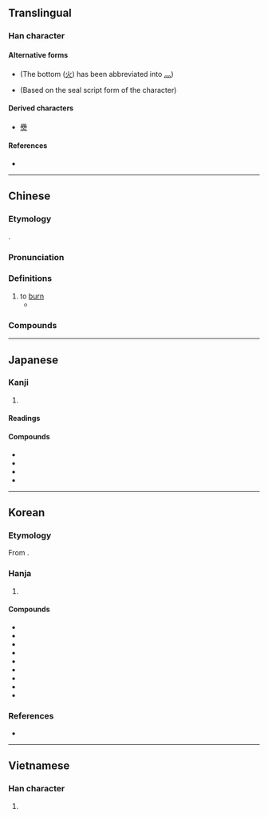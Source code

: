 {{character info}}
==Translingual==

===Han character===
{{Han char|rn=86|rad=火|as=08|sn=12|four=44809|canj=DDF|ids=⿱林火}}

====Alternative forms====
* {{l|mul|㷊}} (The bottom ([[火]]) has been abbreviated into [[灬]])
* {{l|mul|燓}} (Based on the seal script form of the character)

====Derived characters====
* [[㸑]]

====References====
* {{Han ref|kx=0673.130|dkj=19100|dj=1081.150|hdz=32208.090|uh=711A|ud=28954|bh=B549|bd=46409}}

----

==Chinese==
{{zh-forms}}

===Etymology===
{{Han etym}}
{{Han compound|火|林|t1=fire|t2=trees|ls=ic}}.

===Pronunciation===
{{zh-pron
|m=fén
|ma=y
|c=fan4
|c-t=fun3
|h=pfs=fùn;gd=fun2
|md=hùng
|mn=hûn
|mn-t=ung5
|w=
|mc=y
|oc=y
|cat=v
}}

===Definitions===
{{zh-hanzi}}

# to [[burn]]
#* {{zh-x|凡 殺 其 親 者，焚 之。|Whoever kills his parents, have him '''burnt''' [to death].|ref=Zhouli}}

===Compounds===
{{zh-der|fold=1|慾火焚身|五內如焚|引火自焚|心急如焚|心焦如焚|憂心如焚|抱薪救焚|拯溺救焚|救焚拯溺|未焚徙薪|沐浴焚香|濟河焚舟|焚修|焚劫|焚化|焚化爐|焚如|焚如之刑|焚如之禍|焚屍揚灰|焚掠|焚書|焚書坑儒|焚林之求|焚林而田|焚林而畋|焚毀|焚溺|焚燒|焚琴煮鶴|焚研|焚硯|焚膏繼晷|焚舟|焚舟破釜|焚芝|焚芝鋤蕙|焚草|焚輪|焚風|焚香|焚香頂禮|焚骨揚灰|焚黃|煮粥焚鬚|煮鶴焚琴|熯焚|玉石俱焚|玉石同焚|玩火自焚|繼晷焚膏|自焚|芝焚蕙嘆|芝艾俱焚|蘭艾俱焚|蘭艾同焚|象齒焚身|飢火中焚|鼓瑟焚香}}

----

==Japanese==

===Kanji===
{{ja-kanji|grade=|rs=火08}}

# {{rfdef|ja|sort=火08}}

====Readings====
{{ja-readings
|goon=ぶん
|kanon=ふん
|kun=た-く, や-く}}

====Compounds====
{{der-top}}
* {{ja-r|焚き付ける|たきつける}}
* {{ja-r|焚く|たく}}
* {{ja-r|焚火|たきび}}
* {{ja-r|焚書|ふんしょ}}
{{der-bottom}}

----

==Korean==

===Etymology===
From {{der|ko|ltc|-}} {{ltc-l|焚|id=1}}. {{hanja-hunmong|분〮|pwun|雜語#하35A}}

===Hanja===
{{ko-hanja-search}}
{{ko-hanja|불사르다|불사를|분}}

# {{hanja form of|분|[[burn]]}}

====Compounds====
{{der-top3|Compounds}}
* {{ko-l|분신|[[set]] oneself on [[fire]]|焚身}}
* {{ko-l|분사|[[burning]] to [[death]]|焚死}}
* {{ko-l|분향|[[burning]] [[incense]]|焚香}}
* {{ko-l|분탕|[[squandering]]|焚蕩}}
* {{ko-l|분살|[[killing]] by setting fire|焚殺}}
* {{ko-l|분화|[[setting]] on fire|焚火}}
* {{ko-l|분멸|[[incineration]]|焚滅}}
* {{ko-l|분서갱유|焚書坑儒}}
* {{ko-l|분신자살|焚身自殺}}
{{der-bottom}}

===References===
* {{R:hanjadoc|6761}}

----

==Vietnamese==

===Han character===
{{vi-readings|rs=火08|reading=phàn, phần, phừng |nom=}}

# {{rfdef|vi|sort=火08}}